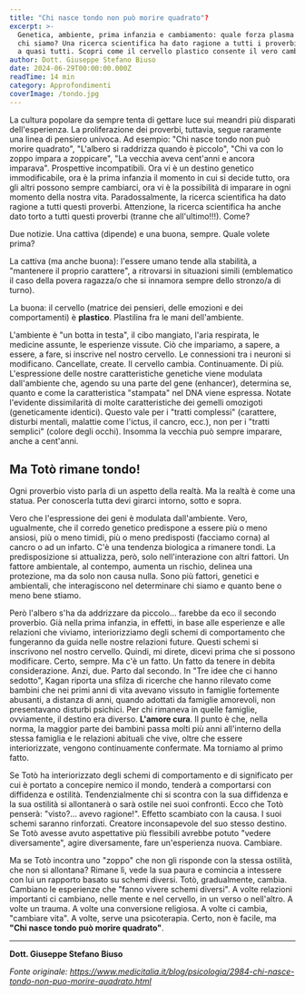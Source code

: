 ```yaml
---
title: "Chi nasce tondo non può morire quadrato"?
excerpt: >-
  Genetica, ambiente, prima infanzia e cambiamento: quale forza plasma veramente 
  chi siamo? Una ricerca scientifica ha dato ragione a tutti i proverbi... e torto 
  a quasi tutti. Scopri come il cervello plastico consente il vero cambiamento.
author: Dott. Giuseppe Stefano Biuso
date: 2024-06-29T00:00:00.000Z
readTime: 14 min
category: Approfondimenti
coverImage: /tondo.jpg
---
```


La cultura popolare da sempre tenta di gettare luce sui meandri più disparati dell'esperienza. La proliferazione dei proverbi, tuttavia, segue raramente una linea di pensiero univoca. Ad esempio: "Chi nasce tondo non può morire quadrato", "L'albero si raddrizza quando è piccolo", "Chi va con lo zoppo impara a zoppicare", "La vecchia aveva cent'anni e ancora imparava". Prospettive incompatibili. Ora vi è un destino genetico immodificabile, ora è la prima infanzia il momento in cui si decide tutto, ora gli altri possono sempre cambiarci, ora vi è la possibilità di imparare in ogni momento della nostra vita. Paradossalmente, la ricerca scientifica ha dato ragione a tutti questi proverbi. Attenzione, la ricerca scientifica ha anche dato torto a tutti questi proverbi (tranne che all'ultimo!!!). Come?

Due notizie. Una cattiva (dipende) e una buona, sempre. Quale volete prima?

La cattiva (ma anche buona): l'essere umano tende alla stabilità, a "mantenere il proprio carattere", a ritrovarsi in situazioni simili (emblematico il caso della povera ragazza/o che si innamora sempre dello stronzo/a di turno).

La buona: il cervello (matrice dei pensieri, delle emozioni e dei comportamenti) è **plastico**. Plastilina fra le mani dell'ambiente.

L'ambiente è "un botta in testa", il cibo mangiato, l'aria respirata, le medicine assunte, le esperienze vissute. Ciò che impariamo, a sapere, a essere, a fare, si inscrive nel nostro cervello. Le connessioni tra i neuroni si modificano. Cancellate, create. Il cervello cambia. Continuamente. Di più. L'espressione delle nostre caratteristiche genetiche viene modulata dall'ambiente che, agendo su una parte del gene (enhancer), determina se, quanto e come la caratteristica "stampata" nel DNA viene espressa. Notate l'evidente dissimilarità di molte caratteristiche dei gemelli omozigoti (geneticamente identici). Questo vale per i "tratti complessi" (carattere, disturbi mentali, malattie come l'ictus, il cancro, ecc.), non per i "tratti semplici" (colore degli occhi). Insomma la vecchia può sempre imparare, anche a cent'anni.

## Ma Totò rimane tondo!

Ogni proverbio visto parla di un aspetto della realtà. Ma la realtà è come una statua. Per conoscerla tutta devi girarci intorno, sotto e sopra.

Vero che l'espressione dei geni è modulata dall'ambiente. Vero, ugualmente, che il corredo genetico predispone a essere più o meno ansiosi, più o meno timidi, più o meno predisposti (facciamo corna) al cancro o ad un infarto. C'è una tendenza biologica a rimanere tondi. La predisposizione si attualizza, però, solo nell'interazione con altri fattori. Un fattore ambientale, al contempo, aumenta un rischio, delinea una protezione, ma da solo non causa nulla. Sono più fattori, genetici e ambientali, che interagiscono nel determinare chi siamo e quanto bene o meno bene stiamo.

Però l'albero s'ha da addrizzare da piccolo... farebbe da eco il secondo proverbio. Già nella prima infanzia, in effetti, in base alle esperienze e alle relazioni che viviamo, interiorizziamo degli schemi di comportamento che fungeranno da guida nelle nostre relazioni future. Questi schemi si inscrivono nel nostro cervello. Quindi, mi direte, dicevi prima che si possono modificare. Certo, sempre. Ma c'è un fatto. Un fatto da tenere in debita considerazione. Anzi, due. Parto dal secondo. In "Tre idee che ci hanno sedotto", Kagan riporta una sfilza di ricerche che hanno rilevato come bambini che nei primi anni di vita avevano vissuto in famiglie fortemente abusanti, a distanza di anni, quando adottati da famiglie amorevoli, non presentavano disturbi psichici. Per chi rimaneva in quelle famiglie, ovviamente, il destino era diverso. **L'amore cura**. Il punto è che, nella norma, la maggior parte dei bambini passa molti più anni all'interno della stessa famiglia e le relazioni abituali che vive, oltre che essere interiorizzate, vengono continuamente confermate. Ma torniamo al primo fatto.

Se Totò ha interiorizzato degli schemi di comportamento e di significato per cui è portato a concepire nemico il mondo, tenderà a comportarsi con diffidenza e ostilità. Tendenzialmente chi si scontra con la sua diffidenza e la sua ostilità si allontanerà o sarà ostile nei suoi confronti. Ecco che Totò penserà: "visto?... avevo ragione!". Effetto scambiato con la causa. I suoi schemi saranno rinforzati. Creatore inconsapevole del suo stesso destino. Se Totò avesse avuto aspettative più flessibili avrebbe potuto "vedere diversamente", agire diversamente, fare un'esperienza nuova. Cambiare.

Ma se Totò incontra uno "zoppo" che non gli risponde con la stessa ostilità, che non si allontana? Rimane lì, vede la sua paura e comincia a intessere con lui un rapporto basato su schemi diversi. Totò, gradualmente, cambia. Cambiano le esperienze che "fanno vivere schemi diversi". A volte relazioni importanti ci cambiano, nelle mente e nel cervello, in un verso o nell'altro. A volte un trauma. A volte una conversione religiosa. A volte ci cambia, "cambiare vita". A volte, serve una psicoterapia. Certo, non è facile, ma **"Chi nasce tondo può morire quadrato"**.

---

**Dott. Giuseppe Stefano Biuso**

*Fonte originale: https://www.medicitalia.it/blog/psicologia/2984-chi-nasce-tondo-non-puo-morire-quadrato.html*
